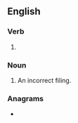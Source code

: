 ==English==

===Verb===
{{head|en|verb form}}

# {{present participle of|misfile|lang=en|nocat=1}}

===Noun===
{{en-noun}}

# An incorrect filing.

===Anagrams===
* {{anagrams|en|a=fgiiilmns|filmising}}